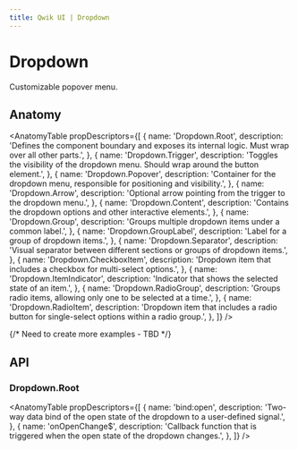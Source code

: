 ```yaml
---
title: Qwik UI | Dropdown
---
```



<StatusBanner status={statusByComponent.headless.Dropdown} />

# Dropdown

Customizable popover menu.

<Showcase name="hero" />

## Anatomy

<AnatomyTable
  propDescriptors={[
    {
      name: 'Dropdown.Root',
      description:
        'Defines the component boundary and exposes its internal logic. Must wrap over all other parts.',
    },
    {
      name: 'Dropdown.Trigger',
      description:
        'Toggles the visibility of the dropdown menu. Should wrap around the button element.',
    },
    {
      name: 'Dropdown.Popover',
      description:
        'Container for the dropdown menu, responsible for positioning and visibility.',
    },
    {
      name: 'Dropdown.Arrow',
      description: 'Optional arrow pointing from the trigger to the dropdown menu.',
    },
    {
      name: 'Dropdown.Content',
      description: 'Contains the dropdown options and other interactive elements.',
    },
    {
      name: 'Dropdown.Group',
      description: 'Groups multiple dropdown items under a common label.',
    },
    {
      name: 'Dropdown.GroupLabel',
      description: 'Label for a group of dropdown items.',
    },
    {
      name: 'Dropdown.Separator',
      description:
        'Visual separator between different sections or groups of dropdown items.',
    },
    {
      name: 'Dropdown.CheckboxItem',
      description: 'Dropdown item that includes a checkbox for multi-select options.',
    },
    {
      name: 'Dropdown.ItemIndicator',
      description: 'Indicator that shows the selected state of an item.',
    },
    {
      name: 'Dropdown.RadioGroup',
      description: 'Groups radio items, allowing only one to be selected at a time.',
    },
    {
      name: 'Dropdown.RadioItem',
      description:
        'Dropdown item that includes a radio button for single-select options within a radio group.',
    },
  ]}
/>

{/* Need to create more examples - TBD */}

## API

### Dropdown.Root

<AnatomyTable
  propDescriptors={[
    {
      name: 'bind:open',
      description:
        'Two-way data bind of the open state of the dropdown to a user-defined signal.',
    },
    {
      name: 'onOpenChange$',
      description:
        'Callback function that is triggered when the open state of the dropdown changes.',
    },
  ]}
/>
